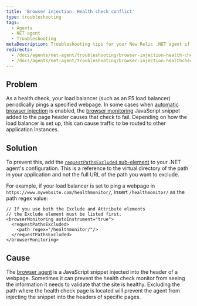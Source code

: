 ```yaml
---
title: 'Browser injection: Health check conflict'
type: troubleshooting
tags:
  - Agents
  - NET agent
  - Troubleshooting
metaDescription: Troubleshooting tips for your New Relic .NET agent if your webpage health check is failing.
redirects:
  - /docs/agents/net-agent/troubleshooting/browser-injection-health-check-conflict
  - /docs/agents/net-agent/troubleshooting/browser-injection-healthcheck-conflict
---
```


## Problem

As a health check, your load balancer (such as an F5 load balancer) periodically pings a specified webpage. In some cases when [automatic browser injection](/docs/agents/net-agent/additional-installation/new-relic-browser-net-agent) is enabled, the [browser monitoring](/docs/browser/new-relic-browser/getting-started/introduction-new-relic-browser) JavaScript snippet added to the page header causes that check to fail. Depending on how the load balancer is set up, this can cause traffic to be routed to other application instances.

## Solution

To prevent this, add the [`requestPathsExcluded` sub-element](/docs/agents/net-agent/configuration/net-agent-configuration#browser-path-exclusion) to your .NET agent's configuration. This is a reference to the virtual directory of the path in your application and not the full URL of the path you want to exclude.

For example, if your load balancer is set to ping a webpage in `https://www.mywebsite.com/healthmonitor/`, insert `/healthmonitor/` as the path regex value:

```
// If you use both the Exclude and Attribute elements
// the Exclude element must be listed first.
<browserMonitoring autoInstrument="true">
  <requestPathsExcluded>
    <path regex="/healthmonitor/"/>
  </requestPathsExcluded>
</browserMonitoring>
```

## Cause

The [browser agent](/docs/browser/new-relic-browser/installation/install-new-relic-browser-agent) is a JavaScript snippet injected into the header of a webpage. Sometimes it can prevent the health check monitor from seeing the information it needs to validate that the site is healthy. Excluding the path where the health check page is located will prevent the agent from injecting the snippet into the headers of specific pages.
